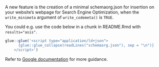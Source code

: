 A new feature is the creation of a minimal schemaorg.json for insertion on your website's webpage for Search Engine Optimization, 
when the `write_minimeta` argument of `write_codemeta()` is `TRUE`.

You could e.g. use the code below in a chunk in README.Rmd with `results="asis"`.

```r
glue::glue('<script type="application/ld+json">
      {glue::glue_collapse(readLines("schemaorg.json"), sep = "\n")}
    </script>')
```

Refer to [Google documentation](https://developers.google.com/search/docs) for more guidance.

